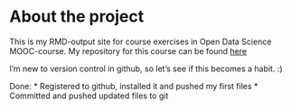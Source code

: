 
# About the project

This is my RMD-output site for course exercises in Open Data Science MOOC-course. My repository for this course can be found [here](https://github.com/Rad-ish/IODS-project)

I'm new to version control in github, so let's see if this becomes a habit. :) 

Done:
* Registered to github, installed it and pushed my first files
* Committed and pushed updated files to git 





